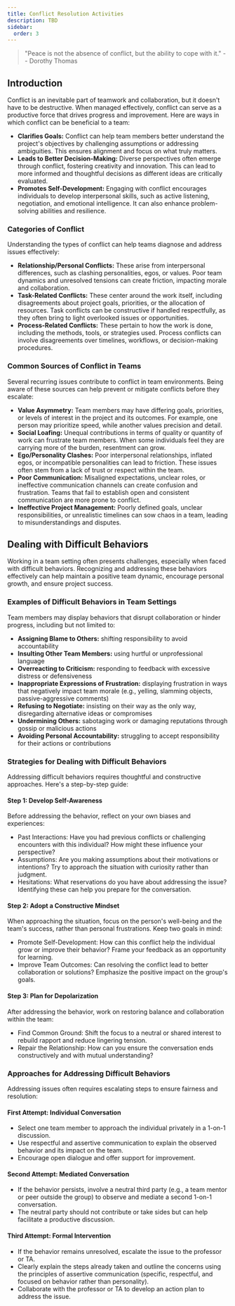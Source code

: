 ```yaml
---
title: Conflict Resolution Activities
description: TBD
sidebar:
  order: 3
---
```


> "Peace is not the absence of conflict, but the ability to cope with it." -- Dorothy Thomas

## Introduction

Conflict is an inevitable part of teamwork and collaboration, but it doesn't have to be destructive. When managed effectively, conflict can serve as a productive force that drives progress and improvement. Here are ways in which conflict can be beneficial to a team:

- **Clarifies Goals:** Conflict can help team members better understand the project's objectives by challenging assumptions or addressing ambiguities. This ensures alignment and focus on what truly matters.
- **Leads to Better Decision-Making:** Diverse perspectives often emerge through conflict, fostering creativity and innovation. This can lead to more informed and thoughtful decisions as different ideas are critically evaluated.
- **Promotes Self-Development:** Engaging with conflict encourages individuals to develop interpersonal skills, such as active listening, negotiation, and emotional intelligence. It can also enhance problem-solving abilities and resilience.

### Categories of Conflict

Understanding the types of conflict can help teams diagnose and address issues effectively:

- **Relationship/Personal Conflicts:** These arise from interpersonal differences, such as clashing personalities, egos, or values. Poor team dynamics and unresolved tensions can create friction, impacting morale and collaboration.
- **Task-Related Conflicts:** These center around the work itself, including disagreements about project goals, priorities, or the allocation of resources. Task conflicts can be constructive if handled respectfully, as they often bring to light overlooked issues or opportunities.
- **Process-Related Conflicts:** These pertain to how the work is done, including the methods, tools, or strategies used. Process conflicts can involve disagreements over timelines, workflows, or decision-making procedures.

### Common Sources of Conflict in Teams

Several recurring issues contribute to conflict in team environments. Being aware of these sources can help prevent or mitigate conflicts before they escalate:

- **Value Asymmetry:** Team members may have differing goals, priorities, or levels of interest in the project and its outcomes. For example, one person may prioritize speed, while another values precision and detail.
- **Social Loafing:** Unequal contributions in terms of quality or quantity of work can frustrate team members. When some individuals feel they are carrying more of the burden, resentment can grow.
- **Ego/Personality Clashes:** Poor interpersonal relationships, inflated egos, or incompatible personalities can lead to friction. These issues often stem from a lack of trust or respect within the team.
- **Poor Communication:** Misaligned expectations, unclear roles, or ineffective communication channels can create confusion and frustration. Teams that fail to establish open and consistent communication are more prone to conflict.
- **Ineffective Project Management:** Poorly defined goals, unclear responsibilities, or unrealistic timelines can sow chaos in a team, leading to misunderstandings and disputes.

## Dealing with Difficult Behaviors

Working in a team setting often presents challenges, especially when faced with difficult behaviors. Recognizing and addressing these behaviors effectively can help maintain a positive team dynamic, encourage personal growth, and ensure project success.

### Examples of Difficult Behaviors in Team Settings

Team members may display behaviors that disrupt collaboration or hinder progress, including but not limited to:

- **Assigning Blame to Others:** shifting responsibility to avoid accountability
- **Insulting Other Team Members:** using hurtful or unprofessional language
- **Overreacting to Criticism:** responding to feedback with excessive distress or defensiveness
- **Inappropriate Expressions of Frustration:** displaying frustration in ways that negatively impact team morale (e.g., yelling, slamming objects, passive-aggressive comments)
- **Refusing to Negotiate:** insisting on their way as the only way, disregarding alternative ideas or compromises
- **Undermining Others:** sabotaging work or damaging reputations through gossip or malicious actions
- **Avoiding Personal Accountability:** struggling to accept responsibility for their actions or contributions

### Strategies for Dealing with Difficult Behaviors

Addressing difficult behaviors requires thoughtful and constructive approaches. Here's a step-by-step guide:

#### Step 1: Develop Self-Awareness

Before addressing the behavior, reflect on your own biases and experiences:

- Past Interactions: Have you had previous conflicts or challenging encounters with this individual? How might these influence your perspective?
- Assumptions: Are you making assumptions about their motivations or intentions? Try to approach the situation with curiosity rather than judgment.
- Hesitations: What reservations do you have about addressing the issue? Identifying these can help you prepare for the conversation.

#### Step 2: Adopt a Constructive Mindset

When approaching the situation, focus on the person's well-being and the team's success, rather than personal frustrations. Keep two goals in mind:

- Promote Self-Development: How can this conflict help the individual grow or improve their behavior? Frame your feedback as an opportunity for learning.
- Improve Team Outcomes: Can resolving the conflict lead to better collaboration or solutions? Emphasize the positive impact on the group's goals.

#### Step 3: Plan for Depolarization

After addressing the behavior, work on restoring balance and collaboration within the team:
- Find Common Ground: Shift the focus to a neutral or shared interest to rebuild rapport and reduce lingering tension.
- Repair the Relationship: How can you ensure the conversation ends constructively and with mutual understanding?

### Approaches for Addressing Difficult Behaviors

Addressing issues often requires escalating steps to ensure fairness and resolution:

#### First Attempt: Individual Conversation

- Select one team member to approach the individual privately in a 1-on-1 discussion.
- Use respectful and assertive communication to explain the observed behavior and its impact on the team.
- Encourage open dialogue and offer support for improvement.

#### Second Attempt: Mediated Conversation

- If the behavior persists, involve a neutral third party (e.g., a team mentor or peer outside the group) to observe and mediate a second 1-on-1 conversation.
- The neutral party should not contribute or take sides but can help facilitate a productive discussion.

#### Third Attempt: Formal Intervention

- If the behavior remains unresolved, escalate the issue to the professor or TA.
- Clearly explain the steps already taken and outline the concerns using the principles of assertive communication (specific, respectful, and focused on behavior rather than personality).
- Collaborate with the professor or TA to develop an action plan to address the issue.

